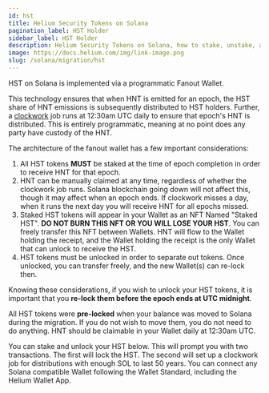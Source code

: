 ```yaml
---
id: hst
title: Helium Security Tokens on Solana
pagination_label: HST Holder
sidebar_label: HST Holder
description: Helium Security Tokens on Solana, how to stake, unstake, and receive HNT.
image: https://docs.helium.com/img/link-image.png
slug: /solana/migration/hst
---
```


HST on Solana is implemented via a programmatic Fanout Wallet.

This technology ensures that when HNT is emitted for an epoch, the HST share of HNT emissions is
subsequently distributed to HST holders. Further, a [clockwork](https://www.clockwork.xyz/) job runs
at 12:30am UTC daily to ensure that epoch's HNT is distributed. This is entirely programmatic,
meaning at no point does any party have custody of the HNT.

The architecture of the fanout wallet has a few important considerations:

1.  All HST tokens **MUST** be staked at the time of epoch completion in order to receive HNT for
    that epoch.
2.  HNT can be manually claimed at any time, regardless of whether the clockwork job runs. Solana
    blockchain going down will not affect this, though it may affect when an epoch ends. If
    clockwork misses a day, when it runs the next day you will receive HNT for all epochs missed.
3.  Staked HST tokens will appear in your Wallet as an NFT Named "Staked HST". **DO NOT BURN THIS
    NFT OR YOU WILL LOSE YOUR HST**. You can freely transfer this NFT between Wallets. HNT will flow
    to the Wallet holding the receipt, and the Wallet holding the receipt is the only Wallet that
    can unlock to receive the HST.
4.  HST tokens must be unlocked in order to separate out tokens. Once unlocked, you can transfer
    freely, and the new Wallet(s) can re-lock then.

Knowing these considerations, if you wish to unlock your HST tokens, it is important that you
**re-lock them before the epoch ends at UTC midnight**.

All HST tokens were **pre-locked** when your balance was moved to Solana during the migration. If
you do not wish to move them, you do not need to do anything. HNT should be claimable in your Wallet
daily at 12:30am UTC.

You can stake and unlock your HST below. This will prompt you with two transactions. The first will
lock the HST. The second will set up a clockwork job for distributions with enough SOL to last 50
years. You can connect any Solana compatible Wallet following the Wallet Standard, including the
Helium Wallet App.


<HstManager />
